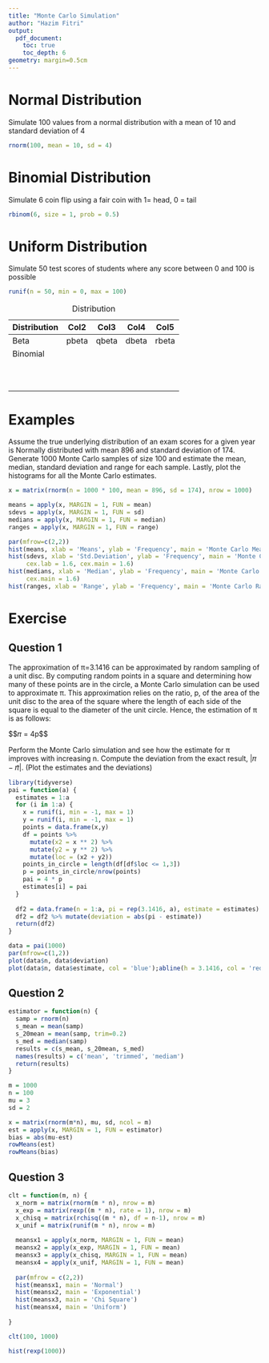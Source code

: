 ```yaml
---
title: "Monte Carlo Simulation"
author: "Hazim Fitri"
output: 
  pdf_document:
    toc: true
    toc_depth: 6
geometry: margin=0.5cm
---
```


# Normal Distribution

Simulate 100 values from a normal distribution with a mean of 10 and standard deviation of 4

```r
rnorm(100, mean = 10, sd = 4)
```

# Binomial Distribution

Simulate 6 coin flip using a fair coin with 1= head, 0 = tail

```r
rbinom(6, size = 1, prob = 0.5)
```

# Uniform Distribution

Simulate 50 test scores of students where any score between 0 and 100 is possible

```r
runif(n = 50, min = 0, max = 100)
```

| Distribution | Col2  | Col3  | Col4  | Col5  |
|--------------|-------|-------|-------|-------|
| Beta         | pbeta | qbeta | dbeta | rbeta |
| Binomial     |       |       |       |       |
|              |       |       |       |       |
|              |       |       |       |       |
|              |       |       |       |       |
|              |       |       |       |       |
|              |       |       |       |       |
|              |       |       |       |       |
|              |       |       |       |       |
|              |       |       |       |       |
|              |       |       |       |       |
|              |       |       |       |       |

: Distribution

# Examples

Assume the true underlying distribution of an exam scores for a given year is Normally distributed with mean 896 and standard deviation of 174. Generate 1000 Monte Carlo samples of size 100 and estimate the mean, median, standard deviation and range for each sample. Lastly, plot the histograms for all the Monte Carlo estimates.

```r
x = matrix(rnorm(n = 1000 * 100, mean = 896, sd = 174), nrow = 1000)

means = apply(x, MARGIN = 1, FUN = mean)
sdevs = apply(x, MARGIN = 1, FUN = sd)
medians = apply(x, MARGIN = 1, FUN = median)
ranges = apply(x, MARGIN = 1, FUN = range)

par(mfrow=c(2,2))
hist(means, xlab = 'Means', ylab = 'Frequency', main = 'Monte Carlo Means', cex.axis = 1.5, cex.lab = 1.6, cex.main = 1.6)
hist(sdevs, xlab = 'Std.Deviation', ylab = 'Frequency', main = 'Monte Carlo Std.Deviation', cex.axis = 1.5, 
     cex.lab = 1.6, cex.main = 1.6)
hist(medians, xlab = 'Median', ylab = 'Frequency', main = 'Monte Carlo Median', cex.axis = 1.5, cex.lab = 1.6, 
     cex.main = 1.6)
hist(ranges, xlab = 'Range', ylab = 'Frequency', main = 'Monte Carlo Range', cex.axis = 1.5, cex.lab = 1.6, cex.main = 1.6)
```

# Exercise

## Question 1

The approximation of π=3.1416 can be approximated by random sampling of a unit disc. By computing random points in a square and determining how many of these points are in the circle, a Monte Carlo simulation can be used to approximate π. This approximation relies on the ratio, p, of the area of the unit disc to the area of the square where the length of each side of the square is equal to the diameter of the unit circle. Hence, the estimation of π is as follows:

\$\$𝜋 = 4p\$\$

Perform the Monte Carlo simulation and see how the estimate for π improves with
increasing n. Compute the deviation from the exact result, \|𝜋 − 𝜋̂\|. (Plot the
estimates and the deviations)

```r
library(tidyverse)
pai = function(a) {
  estimates = 1:a
  for (i in 1:a) {
    x = runif(i, min = -1, max = 1)
    y = runif(i, min = -1, max = 1)
    points = data.frame(x,y)
    df = points %>%
      mutate(x2 = x ** 2) %>%
      mutate(y2 = y ** 2) %>%
      mutate(loc = (x2 + y2))
    points_in_circle = length(df[df$loc <= 1,3])
    p = points_in_circle/nrow(points)
    pai = 4 * p
    estimates[i] = pai
  }
  
  df2 = data.frame(n = 1:a, pi = rep(3.1416, a), estimate = estimates)
  df2 = df2 %>% mutate(deviation = abs(pi - estimate))
  return(df2)
}

data = pai(1000)
par(mfrow=c(1,2))
plot(data$n, data$deviation)
plot(data$n, data$estimate, col = 'blue');abline(h = 3.1416, col = 'red', lty = 'dashed')
```

## Question 2

```r
estimator = function(n) {
  samp = rnorm(n)
  s_mean = mean(samp)
  s_20mean = mean(samp, trim=0.2)
  s_med = median(samp)
  results = c(s_mean, s_20mean, s_med)
  names(results) = c('mean', 'trimmed', 'mediam')
  return(results)
}

m = 1000
n = 100
mu = 3
sd = 2

x = matrix(rnorm(m*n), mu, sd, ncol = m)
est = apply(x, MARGIN = 1, FUN = estimator)
bias = abs(mu-est)
rowMeans(est)
rowMeans(bias)
```

## Question 3

```r
clt = function(m, n) {
  x_norm = matrix(rnorm(m * n), nrow = m)
  x_exp = matrix(rexp((m * n), rate = 1), nrow = m)
  x_chisq = matrix(rchisq((m * n), df = n-1), nrow = m)
  x_unif = matrix(runif(m * n), nrow = m)
  
  meansx1 = apply(x_norm, MARGIN = 1, FUN = mean)
  meansx2 = apply(x_exp, MARGIN = 1, FUN = mean)
  meansx3 = apply(x_chisq, MARGIN = 1, FUN = mean)
  meansx4 = apply(x_unif, MARGIN = 1, FUN = mean)
  
  par(mfrow = c(2,2))
  hist(meansx1, main = 'Normal')
  hist(meansx2, main = 'Exponential')
  hist(meansx3, main = 'Chi Square')
  hist(meansx4, main = 'Uniform')
  
}

clt(100, 1000)
```

```r
hist(rexp(1000))
```
